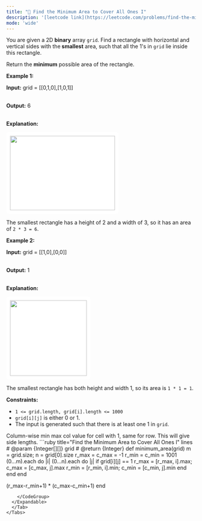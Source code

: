 ```yaml
---
title: "🧀 Find the Minimum Area to Cover All Ones I"
description: '[leetcode link](https://leetcode.com/problems/find-the-minimum-area-to-cover-all-ones-i/description/)'
mode: 'wide'
---
```

<Tabs>
  <Tab title="Question" icon="circle-question" iconType="regular">
    <Card>
      <p>You are given a 2D <strong>binary</strong> array <code>grid</code>. Find a rectangle with horizontal and vertical sides with the<strong> smallest</strong> area, such that all the 1&#39;s in <code>grid</code> lie inside this rectangle.</p>  <p>Return the <strong>minimum</strong> possible area of the rectangle.</p>   <p><strong class="example">Example 1:</strong></p>  <div class="example-block"> <p><strong>Input:</strong> <span class="example-io">grid = [[0,1,0],[1,0,1]]</span></p>  <p><br/> <strong>Output:</strong> <span class="example-io">6</span></p>  <p><br/> <strong>Explanation:</strong></p>  <p><img alt="" src="https://assets.leetcode.com/uploads/2024/05/08/examplerect0.png" style="padding: 10px; background: rgb(255, 255, 255); border-radius: 0.5rem; width: 279px; height: 198px;" /></p>  <p>The smallest rectangle has a height of 2 and a width of 3, so it has an area of <code>2 * 3 = 6</code>.</p> </div>  <p><strong class="example">Example 2:</strong></p>  <div class="example-block"> <p><strong>Input:</strong> <span class="example-io">grid = [[1,0],[0,0]]</span></p>  <p><br/> <strong>Output:</strong> <span class="example-io">1</span></p>  <p><br/> <strong>Explanation:</strong></p>  <p><img alt="" src="https://assets.leetcode.com/uploads/2024/05/08/examplerect1.png" style="padding: 10px; background: rgb(255, 255, 255); border-radius: 0.5rem; width: 204px; height: 201px;" /></p>  <p>The smallest rectangle has both height and width 1, so its area is <code>1 * 1 = 1</code>.</p> </div>   <p><strong>Constraints:</strong></p>  <ul>  <li><code>1 &lt;= grid.length, grid[i].length &lt;= 1000</code></li>  <li><code>grid[i][j]</code> is either 0 or 1.</li>  <li>The input is generated such that there is at least one 1 in <code>grid</code>.</li> </ul> 
    </Card>
  </Tab>
  <Tab title="Solution" icon="lightbulb" iconType="regular" >
    <Card>
      Column-wise min max col value for cell with 1, same for row. This will give side lengths.
</Card>
  <Expandable title="code">
    <CodeGroup dropdown>
```ruby title="Find the Minimum Area to Cover All Ones I" lines
# @param {Integer[][]} grid
# @return {Integer}
def minimum_area(grid)
  m = grid.size; n = grid[0].size
  r_max = c_max = -1
  r_min = c_min = 1001
  (0...m).each do |i|
    (0...n).each do |j|
      if grid[i][j] == 1
        r_max = [r_max, i].max; c_max = [c_max, j].max
        r_min = [r_min, i].min; c_min = [c_min, j].min
      end
    end
  end

  (r_max-r_min+1) * (c_max-c_min+1)
end
```
    </CodeGroup>
  </Expandable>
  </Tab>
</Tabs>